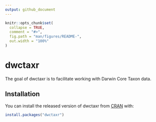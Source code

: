 ```yaml
---
output: github_document
---
```


<!-- README.md is generated from README.Rmd. Please edit that file -->

```r
knitr::opts_chunk$set(
  collapse = TRUE,
  comment = "#>",
  fig.path = "man/figures/README-",
  out.width = "100%"
)
```

# dwctaxr

<!-- badges: start -->
<!-- badges: end -->

The goal of dwctaxr is to facilitate working with Darwin Core Taxon data.

## Installation

You can install the released version of dwctaxr from [CRAN](https://CRAN.R-project.org) with:

``` r
install.packages("dwctaxr")
```
